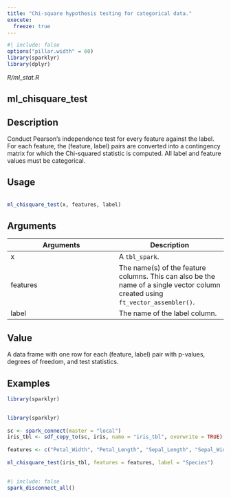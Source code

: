 ```yaml
---
title: "Chi-square hypothesis testing for categorical data."
execute:
  freeze: true
---
```


```r
#| include: false
options("pillar.width" = 60)
library(sparklyr) 
library(dplyr)
```

*R/ml_stat.R*

## ml_chisquare_test

## Description
 Conduct Pearson's independence test for every feature against the   label. For each feature, the (feature, label) pairs are converted   into a contingency matrix for which the Chi-squared statistic is   computed. All label and feature values must be categorical. 


## Usage
```r
 
ml_chisquare_test(x, features, label) 
```

## Arguments
|Arguments|Description|
|---|---|
| x | A `tbl_spark`. |
| features | The name(s) of the feature columns. This can also be the name of a single vector column created using `ft_vector_assembler()`. |
| label | The name of the label column. |



## Value
 A data frame with one row for each (feature, label) pair with p-values,   degrees of freedom, and test statistics. 


## Examples
```r
library(sparklyr)
 
```
```r
library(sparklyr)
 
sc <- spark_connect(master = "local") 
iris_tbl <- sdf_copy_to(sc, iris, name = "iris_tbl", overwrite = TRUE) 
 
features <- c("Petal_Width", "Petal_Length", "Sepal_Length", "Sepal_Width") 
 
ml_chisquare_test(iris_tbl, features = features, label = "Species") 
 
```



```r
#| include: false
spark_disconnect_all()
```
